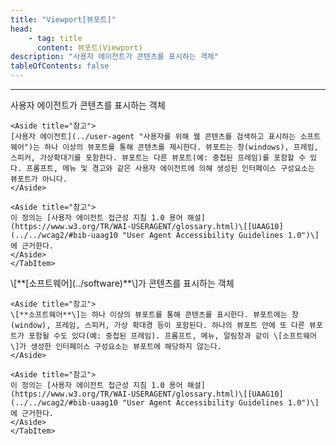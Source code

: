 ```yaml
---
title: "Viewport[뷰포트]"
head:
    - tag: title
      content: 뷰포트(Viewport)
description: "사용자 에이전트가 콘텐츠를 표시하는 객체"
tableOfContents: false
---
```


<Badge text="WCAG2" variant="note" size="large" /> <Badge text="WCAG2ICT" variant="tip" size="large" />
* * *
<Tabs>
  <TabItem label="WCAG2">
    사용자 에이전트가 콘텐츠를 표시하는 객체

    <Aside title="참고">
    [사용자 에이전트](../user-agent "사용자를 위해 웹 콘텐츠를 검색하고 표시하는 소프트웨어")는 하나 이상의 뷰포트를 통해 콘텐츠를 제시한다. 뷰포트는 창(windows), 프레임, 스피커, 가상확대기를 포함한다. 뷰포트는 다른 뷰포트(예: 중첩된 프레임)를 포함할 수 있다. 프롬프트, 메뉴 및 경고와 같은 사용자 에이전트에 의해 생성된 인터페이스 구성요소는 뷰포트가 아니다.
    </Aside>

    <Aside title="참고">
    이 정의는 [사용자 에이전트 접근성 지침 1.0 용어 해설](https://www.w3.org/TR/WAI-USERAGENT/glossary.html)\[[UAAG10](../../wcag2/#bib-uaag10 "User Agent Accessibility Guidelines 1.0")\]에 근거한다.
    </Aside>
	</TabItem>
  <TabItem label="WCAG2ICT">
    \[**[소프트웨어](../software)**\]가 콘텐츠를 표시하는 객체

    <Aside title="참고">
    \[**소프트웨어**\]는 하나 이상의 뷰포트를 통해 콘텐츠를 표시한다. 뷰포트에는 창(window), 프레임, 스피커, 가상 확대경 등이 포함된다. 하나의 뷰포트 안에 또 다른 뷰포트가 포함될 수도 있다(예: 중첩된 프레임). 프롬프트, 메뉴, 알림창과 같이 \[소프트웨어\]가 생성한 인터페이스 구성요소는 뷰포트에 해당하지 않는다.
    </Aside>

    <Aside title="참고">
    이 정의는 [사용자 에이전트 접근성 지침 1.0 용어 해설](https://www.w3.org/TR/WAI-USERAGENT/glossary.html)\[[UAAG10](../../wcag2/#bib-uaag10 "User Agent Accessibility Guidelines 1.0")\]에 근거한다.
    </Aside>
	</TabItem>
</Tabs>